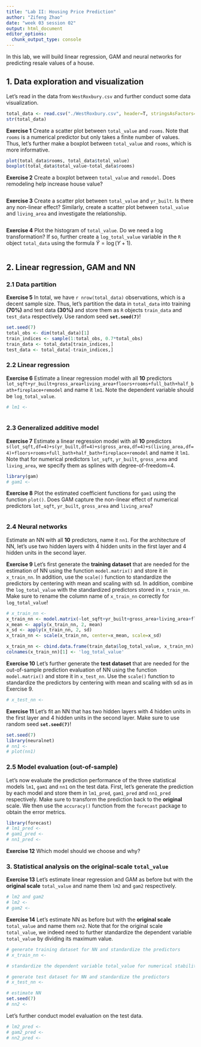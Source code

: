 ```yaml
---
title: "Lab II: Housing Price Prediction"
author: "Zifeng Zhao"
date: "week 03 session 02"
output: html_document
editor_options: 
  chunk_output_type: console
---
```


In this lab, we will build linear regression, GAM and neural networks for predicting resale values of a house.

## 1. Data exploration and visualization
Let's read in the data from `WestRoxbury.csv` and further conduct some data visualization.
```r
total_data <- read.csv("./WestRoxbury.csv", header=T, stringsAsFactors=T)
str(total_data)
```

**Exercise 1** Create a scatter plot between `total_value` and `rooms`. Note that `rooms` is a numerical predictor but only takes a finite number of values. Thus, let's further make a boxplot between `total_value` and `rooms`, which is more informative.
```r
plot(total_data$rooms, total_data$total_value)
boxplot(total_data$total_value~total_data$rooms)
```

**Exercise 2** Create a boxplot between `total_value` and `remodel`. Does remodeling help increase house value?
```r

```

**Exercise 3**
Create a scatter plot between `total_value` and `yr_built`. Is there any non-linear effect? Similarly, create a scatter plot between `total_value` and `living_area` and investigate the relationship.
```r

```

**Exercise 4** Plot the histogram of `total_value`. Do we need a log transformation? If so, further create a `log_total_value` variable in the `R` object `total_data` using the formula $\widetilde{Y}=\log(Y+1).$
```r

```


## 2. Linear regression, GAM and NN
### 2.1 Data partition
**Exercise 5** In total, we have `r nrow(total_data)` observations, which is a decent sample size. Thus, let's partition the data in `total_data` into training **(70%)** and test data **(30%)** and store them as `R` objects `train_data` and `test_data` respectively. Use random seed **`set.seed(7)`**!

```r
set.seed(7)
total_obs <- dim(total_data)[1]
train_indices <- sample(1:total_obs, 0.7*total_obs)
train_data <- total_data[train_indices,]
test_data <- total_data[-train_indices,]
```

### 2.2 Linear regression
**Exercise 6** Estimate a linear regression model with all **10** predictors `lot_sqft+yr_built+gross_area+living_area+floors+rooms+full_bath+half_bath+fireplace+remodel`
and name it `lm1`. Note the dependent variable should be `log_total_value`.
```r
# lm1 <- 
  
```


### 2.3 Generalized additive model
**Exercise 7** Estimate a linear regression model with all **10** predictors `s(lot_sqft,df=4)+s(yr_built,df=4)+s(gross_area,df=4)+s(living_area,df=4)+floors+rooms+full_bath+half_bath+fireplace+remodel` and name it `lm1`. Note that for numerical predictors `lot_sqft`, `yr_built`, `gross_area` and `living_area`, we specify them as splines with degree-of-freedom=4.

```r
library(gam)
# gam1 <- 

```

**Exercise 8** Plot the estimated coefficient functions for `gam1` using the function `plot()`. Does GAM capture the non-linear effect of numerical predictors `lot_sqft`, `yr_built`, `gross_area` and `living_area`?
```r

```


### 2.4 Neural networks
Estimate an NN with all **10** predictors, name it `nn1`. For the architecture of NN, let's use two hidden layers with 4 hidden units in the first layer and 4 hidden units in the second layer.

**Exercise 9** Let's first generate the **training dataset** that are needed for the estimation of NN using the function `model.matrix()` and store it in `x_train_nn`. In addition, use the `scale()` function to standardize the predictors by centering with mean and scaling with sd. In addition, combine the `log_total_value` with the standardized predictors stored in `x_train_nn`. Make sure to rename the column name of `x_train_nn` correctly for `log_total_value`!

```r
# x_train_nn <- 
x_train_nn <- model.matrix(~lot_sqft+yr_built+gross_area+living_area+floors+rooms+full_bath+half_bath+fireplace+remodel, data=train_data)[,-1]
x_mean <- apply(x_train_nn, 2, mean)
x_sd <- apply(x_train_nn, 2, sd)
x_train_nn <- scale(x_train_nn, center=x_mean, scale=x_sd)

x_train_nn <- cbind.data.frame(train_data$log_total_value, x_train_nn)
colnames(x_train_nn)[1] <- 'log_total_value'
```

**Exercise 10** Let's further generate the **test dataset** that are needed for the out-of-sample prediction evaluation of NN using the function `model.matrix()` and store it in `x_test_nn`. Use the `scale()` function to standardize the predictors by centering with mean and scaling with sd as in Exercise 9.
```r
# x_test_nn <- 

```

**Exercise 11** Let's fit an NN that has two hidden layers with 4 hidden units in the first layer and 4 hidden units in the second layer. Make sure to use random seed **`set.seed(7)`**!
```r
set.seed(7)
library(neuralnet)
# nn1 <- 
# plot(nn1)
```


### 2.5 Model evaluation (out-of-sample)
Let's now evaluate the prediction performance of the three statistical models `lm1`, `gam1` and `nn1` on the test data. First, let's generate the prediction by each model and store them in `lm1_pred`, `gam1_pred` and `nn1_pred` respectively. Make sure to transform the prediction back to the **original** scale. We then use the `accuracy()` function from the `forecast` package to obtain the error metrics.

```r
library(forecast)
# lm1_pred <-
# gam1_pred <-
# nn1_pred <-


```

**Exercise 12** Which model should we choose and why?


### 3. Statistical analysis on the original-scale `total_value`
**Exercise 13** Let's estimate linear regression and GAM as before but with the **original scale** `total_value` and name them `lm2` and `gam2` respectively.

```r
# lm2 and gam2
# lm2 <- 
# gam2 <- 
```

**Exercise 14** Let's estimate NN as before but with the **original scale** `total_value` and name them `nn2`. Note that for the original scale `total_value`, we indeed need to further standardize the dependent variable `total_value` by dividing its maximum value.

```r
# generate training dataset for NN and standardize the predictors
# x_train_nn <- 

# standardize the dependent variable total_value for numerical stability

# generate test dataset for NN and standardize the predictors
# x_test_nn <- 

# estimate NN
set.seed(7)
# nn2 <- 
```

Let's further conduct model evaluation on the test data.
```r
# lm2_pred <- 
# gam2_pred <- 
# nn2_pred <-

```


